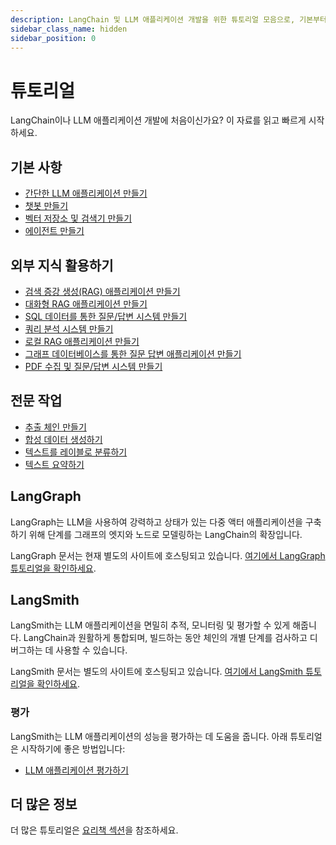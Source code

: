 ```yaml
---
description: LangChain 및 LLM 애플리케이션 개발을 위한 튜토리얼 모음으로, 기본부터 전문 작업까지 다양한 주제를 다룹니다.
sidebar_class_name: hidden
sidebar_position: 0
---
```


# 튜토리얼

LangChain이나 LLM 애플리케이션 개발에 처음이신가요? 이 자료를 읽고 빠르게 시작하세요.

## 기본 사항
- [간단한 LLM 애플리케이션 만들기](/docs/tutorials/llm_chain)
- [챗봇 만들기](/docs/tutorials/chatbot)
- [벡터 저장소 및 검색기 만들기](/docs/tutorials/retrievers)
- [에이전트 만들기](/docs/tutorials/agents)

## 외부 지식 활용하기
- [검색 증강 생성(RAG) 애플리케이션 만들기](/docs/tutorials/rag)
- [대화형 RAG 애플리케이션 만들기](/docs/tutorials/qa_chat_history)
- [SQL 데이터를 통한 질문/답변 시스템 만들기](/docs/tutorials/sql_qa)
- [쿼리 분석 시스템 만들기](/docs/tutorials/query_analysis)
- [로컬 RAG 애플리케이션 만들기](/docs/tutorials/local_rag)
- [그래프 데이터베이스를 통한 질문 답변 애플리케이션 만들기](/docs/tutorials/graph)
- [PDF 수집 및 질문/답변 시스템 만들기](/docs/tutorials/pdf_qa/)

## 전문 작업
- [추출 체인 만들기](/docs/tutorials/extraction)
- [합성 데이터 생성하기](/docs/tutorials/data_generation)
- [텍스트를 레이블로 분류하기](/docs/tutorials/classification)
- [텍스트 요약하기](/docs/tutorials/summarization)

## LangGraph

LangGraph는 LLM을 사용하여 강력하고 상태가 있는 다중 액터 애플리케이션을 구축하기 위해 단계를 그래프의 엣지와 노드로 모델링하는 LangChain의 확장입니다.

LangGraph 문서는 현재 별도의 사이트에 호스팅되고 있습니다.
[여기에서 LangGraph 튜토리얼을 확인하세요](https://langchain-ai.github.io/langgraph/tutorials/).

## LangSmith

LangSmith는 LLM 애플리케이션을 면밀히 추적, 모니터링 및 평가할 수 있게 해줍니다.
LangChain과 원활하게 통합되며, 빌드하는 동안 체인의 개별 단계를 검사하고 디버그하는 데 사용할 수 있습니다.

LangSmith 문서는 별도의 사이트에 호스팅되고 있습니다.
[여기에서 LangSmith 튜토리얼을 확인하세요](https://docs.smith.langchain.com/tutorials/).

### 평가

LangSmith는 LLM 애플리케이션의 성능을 평가하는 데 도움을 줍니다. 아래 튜토리얼은 시작하기에 좋은 방법입니다:

- [LLM 애플리케이션 평가하기](https://docs.smith.langchain.com/tutorials/Developers/evaluation)

## 더 많은 정보

더 많은 튜토리얼은 [요리책 섹션](https://github.com/langchain-ai/langchain/tree/master/cookbook)을 참조하세요.